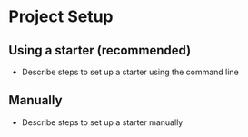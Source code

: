 <title>Project setup</title>

# Project Setup

## Using a starter (recommended)

- Describe steps to set up a starter using the command line

## Manually

- Describe steps to set up a starter manually
